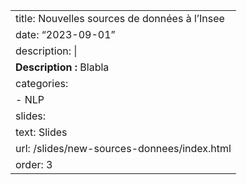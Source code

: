 
---
title: Nouvelles sources de données à l'Insee
date: "2023-09-01"
description: |
  <b>Description :</b> Blabla 
categories:
  - NLP
slides:
  text: Slides
  url: /slides/new-sources-donnees/index.html
order: 3
---